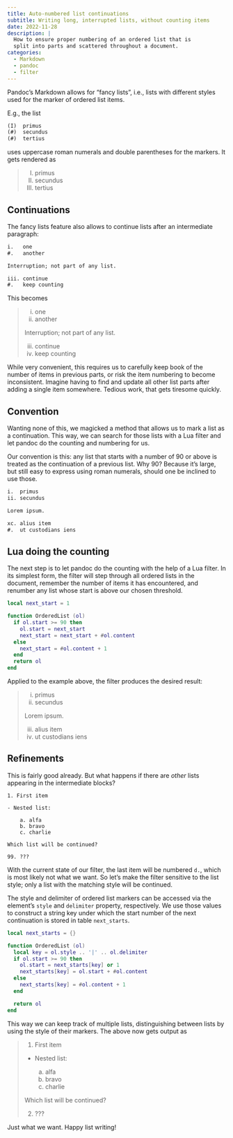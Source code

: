 ```yaml
---
title: Auto-numbered list continuations
subtitle: Writing long, interrupted lists, without counting items
date: 2022-11-28
description: |
  How to ensure proper numbering of an ordered list that is
  split into parts and scattered throughout a document.
categories:
  - Markdown
  - pandoc
  - filter
---
```


Pandoc's Markdown allows for "fancy lists", i.e., lists with
different styles used for the marker of ordered list items.

E.g., the list

``` markdown
(I)  primus
(#)  secundus
(#)  tertius
```

uses uppercase roman numerals and double parentheses for the
markers. It gets rendered as

> (I)  primus
> (#)  secundus
> (#)  tertius

## Continuations

The fancy lists feature also allows to continue lists after an
intermediate paragraph:

``` markdown
i.   one
#.   another

Interruption; not part of any list.

iii. continue
#.   keep counting
```

This becomes

> i.   one
> #.   another
>
> Interruption; not part of any list.
>
> iii. continue
> #.   keep counting

While very convenient, this requires us to carefully keep book of
the number of items in previous parts, or risk the item numbering
to become inconsistent. Imagine having to find and update all
other list parts after adding a single item somewhere. Tedious
work, that gets tiresome quickly.

## Convention

Wanting none of this, we magicked a method that allows us to mark
a list as a continuation. This way, we can search for those lists
with a Lua filter and let pandoc do the counting and numbering for
us.

Our convention is this: any list that starts with a number of 90
or above is treated as the continuation of a previous list. Why
90? Because it's large, but still easy to express using roman
numerals, should one be inclined to use those.

``` markdown
i.  primus
ii. secundus

Lorem ipsum.

xc. alius item
#.  ut custodians iens
```

## Lua doing the counting

The next step is to let pandoc do the counting with the help of a
Lua filter. In its simplest form, the filter will step through all
ordered lists in the document, remember the number of items it has
encountered, and renumber any list whose start is above our chosen
threshold.

``` lua
local next_start = 1

function OrderedList (ol)
  if ol.start >= 90 then
    ol.start = next_start
    next_start = next_start + #ol.content
  else
    next_start = #ol.content + 1
  end
  return ol
end
```

Applied to the example above, the filter produces the desired
result:

> i.  primus
> ii. secundus
>
> Lorem ipsum.
>
> iii. alius item
> iv. ut custodians iens

## Refinements

This is fairly good already. But what happens if there are *other*
lists appearing in the intermediate blocks?

```
1. First item

- Nested list:

    a. alfa
    b. bravo
    c. charlie

Which list will be continued?

99. ???
```

With the current state of our filter, the last item will be
numbered `d.`, which is most likely not what we want. So let's
make the filter sensitive to the list style; only a list with the
matching style will be continued.

The style and delimiter of ordered list markers can be accessed
via the element's `style` and `delimiter` property, respectively.
We use those values to construct a string key under which the
start number of the next continuation is stored in table
`next_starts`.

``` lua
local next_starts = {}

function OrderedList (ol)
  local key = ol.style .. '|' .. ol.delimiter
  if ol.start >= 90 then
    ol.start = next_starts[key] or 1
    next_starts[key] = ol.start + #ol.content
  else
    next_starts[key] = #ol.content + 1
  end

  return ol
end
```

This way we can keep track of multiple lists, distinguishing
between lists by using the style of their markers. The above now
gets output as

> 1. First item
>
> - Nested list:
>
>     a. alfa
>     b. bravo
>     c. charlie
>
> Which list will be continued?
>
> 2. ???

Just what we want. Happy list writing!
